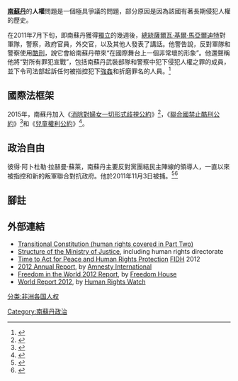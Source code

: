 {{expand|time=2015-07-13T04:50:39+00:00}}
'''[[南蘇丹|南蘇丹]]'''的'''人權'''問題是一個極具爭議的問題，部分原因是因為該國有著長期侵犯人權的歷史。

在2011年7月下旬，即南蘇丹獲得[[獨立|獨立]]的幾週後，[[總統|總統]][[薩爾瓦·基爾·馬亞爾迪特|薩爾瓦·基爾·馬亞爾迪特]]對軍隊，警察，政府官員，外交官，以及其他人發表了講話。他警告說，反對軍隊和警察使用[[酷刑|酷刑]]，說它會給南蘇丹帶來“在國際舞台上一個非常壞的形象”。他還聲稱他將“對所有罪犯宣戰”，包括南蘇丹武裝部隊和警察中犯下侵犯人權之罪的成員，並下令司法部起訴任何被指控犯下[[強姦|強姦]]和折磨罪名的人員。<ref>{{cite news|url=http://www.oyetimes.com/news/africa/12875-salva-kiir-warns-armed-south-sudan-forces-over-human-rights-abuse|title=Salva Kiir Warns Armed South Sudan Forces Over Human Rights Abuse|first=Waakhe Simon|last=Wadu|date=1 August 2011|accessdate=18 August 2011|agency=[[Oye!_Times|Oye! Times]]|archive-date=2015-09-24|archive-url=https://web.archive.org/web/20150924070145/http://www.oyetimes.com/news/africa/12875-salva-kiir-warns-armed-south-sudan-forces-over-human-rights-abuse|dead-url=yes}}</ref>

==國際法框架==
2015年，南蘇丹加入《[[消除對婦女一切形式歧視公約|消除對婦女一切形式歧視公約]]》<ref>{{Cite web |url=https://treaties.un.org/pages/ViewDetails.aspx?src=TREATY&mtdsg_no=IV-8&chapter=4&lang=en |title=存档副本 |accessdate=2015-07-12 |archive-date=2019-05-19 |archive-url=https://web.archive.org/web/20190519031405/https://treaties.un.org/Pages/ViewDetails.aspx?src=TREATY&mtdsg_no=IV-8&chapter=4&lang=en |dead-url=no }}</ref>，《[[聯合國禁止酷刑公約|聯合國禁止酷刑公約]]》<ref>{{Cite web |url=https://treaties.un.org/pages/ViewDetails.aspx?src=TREATY&mtdsg_no=IV-9&chapter=4&lang=en |title=存档副本 |accessdate=2015-07-12 |archive-date=2015-07-12 |archive-url=https://web.archive.org/web/20150712233655/https://treaties.un.org/pages/ViewDetails.aspx?src=TREATY&mtdsg_no=IV-9&chapter=4&lang=en |dead-url=no }}</ref>和《[[兒童權利公約|兒童權利公約]]》<ref>{{cite web |url=https://treaties.un.org/pages/ViewDetails.aspx?src=TREATY&mtdsg_no=IV-11&chapter=4&lang=en |title=存档副本 |accessdate=2015-04-30 |deadurl=yes |archiveurl=https://web.archive.org/web/20140211151110/https://treaties.un.org/pages/viewdetails.aspx?src=treaty&mtdsg_no=iv-11&chapter=4&lang=en |archivedate=2014-02-11 }}</ref>。

==政治自由==
彼得·阿卜杜勒·拉赫曼·蘇萊，南蘇丹主要反對黨團結民主陣線的領導人，一直以來被指控和新的叛軍聯合對抗政府。他於2011年11月3日被捕。<ref>{{cite news|title=S. Sudan’s opposition leader arrested over rebel links|url=http://www.sudantribune.com/Breaking-News-S-Sudan-s-opposition,40624|publisher=Sudan Tribune|date=4 November 2011|accessdate=17 November 2012|archive-date=2012-07-04|archive-url=https://web.archive.org/web/20120704181314/http://www.sudantribune.com/Breaking-News-S-Sudan-s-opposition%2C40624|dead-url=no}}</ref><ref>{{cite news|title=South Sudan arrests opposition leader turned rebel|url=http://english.alarabiya.net/articles/2011/11/04/175465.html|publisher=AlArabiya|date=4 November 2011|accessdate=17 November 2012|deadurl=yes|archiveurl=https://web.archive.org/web/20120219001953/http://english.alarabiya.net/articles/2011/11/04/175465.html|archivedate=2012年2月19日|df=}}</ref>

==腳註==
{{reflist|2}}

==外部連結==
* [http://www.sudantribune.com/IMG/pdf/The_Draft_Transitional_Constitution_of_the_ROSS2-2.pdf Transitional Constitution (human rights covered in Part Two)]{{Wayback|url=http://www.sudantribune.com/IMG/pdf/The_Draft_Transitional_Constitution_of_the_ROSS2-2.pdf |date=20110629170732 }}
* [https://swap.stanford.edu/20110302063833/http://www.goss-online.org/magnoliaPublic/en/ministries/Legal-Affairs-and-Constructional-Development.html#structure Structure of the Ministry of Justice], including human rights directorate
* [http://www.fidh.org/IMG/pdf/sudsoudan591apdf.pdf Time to Act for Peace and Human Rights Protection]{{Wayback|url=http://www.fidh.org/IMG/pdf/sudsoudan591apdf.pdf |date=20160921093327 }} [[FIDH|FIDH]] 2012
* [http://www.amnesty.org/en/region/south-sudan/report-2012 2012 Annual Report]{{Wayback|url=http://www.amnesty.org/en/region/south-sudan/report-2012 |date=20141231125909 }}, by [[Amnesty_International|Amnesty International]]
* [http://www.freedomhouse.org/report/freedom-world/2012/south-sudan Freedom in the World 2012 Report]{{Wayback|url=http://www.freedomhouse.org/report/freedom-world/2012/south-sudan |date=20151013115545 }}, by [[Freedom_House|Freedom House]]
* [http://www.hrw.org/world-report-2012/world-report-2012-south-sudan World Report 2012]{{Wayback|url=http://www.hrw.org/world-report-2012/world-report-2012-south-sudan |date=20150530122512 }}, by [[Human_Rights_Watch|Human Rights Watch]]

{{非洲題目|人權}}

[[Category:南蘇丹政治|Category:南蘇丹政治]]
[[分类:非洲各国人权|分类:非洲各国人权]]